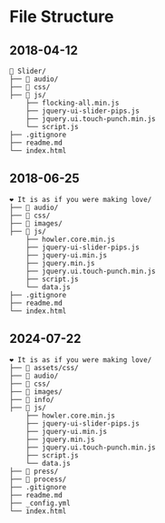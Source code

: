 # File Structure {#sec-filestructure}

## 2018-04-12

```
🔘 Slider/
├── 📁 audio/
├── 📁 css/
├── 📁 js/
    ├── flocking-all.min.js
    ├── jquery-ui-slider-pips.js
    ├── jquery.ui.touch-punch.min.js
    └── script.js
├── .gitignore
├── readme.md
└── index.html
```

## 2018-06-25

```
❤️ It is as if you were making love/
├── 📁 audio/
├── 📁 css/
├── 📁 images/
├── 📁 js/
    ├── howler.core.min.js
    ├── jquery-ui-slider-pips.js
    ├── jquery-ui.min.js
    ├── jquery.min.js
    ├── jquery.ui.touch-punch.min.js
    ├── script.js
    └── data.js
├── .gitignore
├── readme.md
└── index.html
```

## 2024-07-22

```
❤️ It is as if you were making love/
├── 📁 assets/css/
├── 📁 audio/
├── 📁 css/
├── 📁 images/
├── 📁 info/
├── 📁 js/
    ├── howler.core.min.js
    ├── jquery-ui-slider-pips.js
    ├── jquery-ui.min.js
    ├── jquery.min.js
    ├── jquery.ui.touch-punch.min.js
    ├── script.js
    └── data.js
├── 📁 press/
├── 📁 process/
├── .gitignore
├── readme.md
├── _config.yml
└── index.html
```